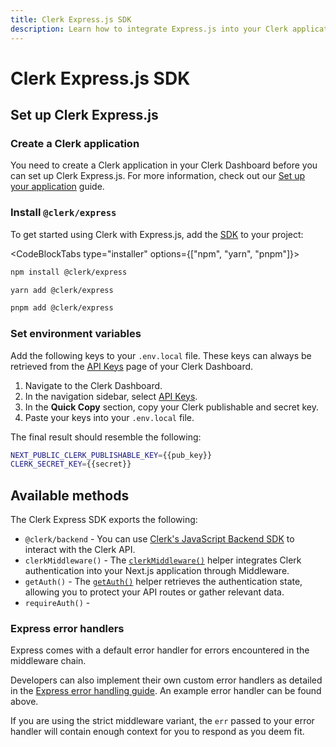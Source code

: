 ```yaml
---
title: Clerk Express.js SDK
description: Learn how to integrate Express.js into your Clerk application.
---
```


# Clerk Express.js SDK

## Set up Clerk Express.js

<Steps>

### Create a Clerk application

You need to create a Clerk application in your Clerk Dashboard before you can set up Clerk Express.js. For more information, check out our [Set up your application](/docs/quickstarts/setup-clerk) guide.

### Install `@clerk/express`

To get started using Clerk with Express.js, add the [SDK](https://www.npmjs.com/package/@clerk/express) to your project:

<CodeBlockTabs type="installer" options={["npm", "yarn", "pnpm"]}>
```sh filename="terminal"
npm install @clerk/express
```

```sh filename="terminal"
yarn add @clerk/express
```

```sh filename="terminal"
pnpm add @clerk/express
```
</CodeBlockTabs>

### Set environment variables

<SignedIn>

Add the following keys to your `.env.local` file. These keys can always be retrieved from the [API Keys](https://dashboard.clerk.com/last-active?path=api-keys) page of your Clerk Dashboard.

</SignedIn>

<SignedOut>

1. Navigate to the Clerk Dashboard.
2. In the navigation sidebar, select [API Keys](https://dashboard.clerk.com/last-active?path=api-keys).
3. In the **Quick Copy** section, copy your Clerk publishable and secret key.
4. Paste your keys into your `.env.local` file.

The final result should resemble the following:

</SignedOut>

  ```sh filename=".env.local"
  NEXT_PUBLIC_CLERK_PUBLISHABLE_KEY={{pub_key}}
  CLERK_SECRET_KEY={{secret}}
  ```

</Steps>

## Available methods

The Clerk Express SDK exports the following:

- `@clerk/backend` - You can use [Clerk's JavaScript Backend SDK](/docs/references/backend/overview) to interact with the Clerk API.
- `clerkMiddleware()` - The [`clerkMiddleware()`](/docs/references/nextjs/clerk-middleware) helper integrates Clerk authentication into your Next.js application through Middleware.
- `getAuth()` - The [`getAuth()`](/docs/references/nextjs/get-auth) helper retrieves the authentication state, allowing you to protect your API routes or gather relevant data.
- `requireAuth()` -

### Express error handlers

Express comes with a default error handler for errors encountered in the middleware chain.

Developers can also implement their own custom error handlers as detailed in the [Express error handling guide](https://expressjs.com/en/guide/error-handling.html). An example error handler can be found above.

If you are using the strict middleware variant, the `err` passed to your error handler will contain enough context for you to respond as you deem fit.
